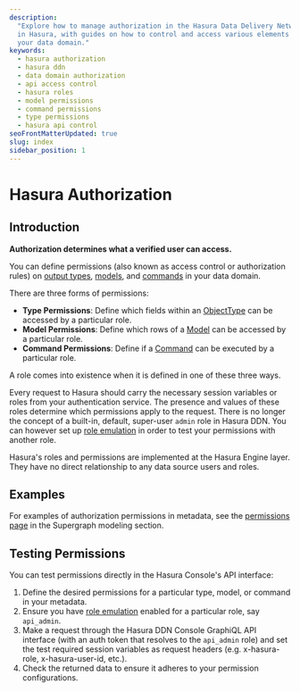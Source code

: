 ```yaml
---
description:
  "Explore how to manage authorization in the Hasura Data Delivery Network (DDN). Understand how to utilize permissions
  in Hasura, with guides on how to control and access various elements such as output types, models, and commands within
  your data domain."
keywords:
  - hasura authorization
  - hasura ddn
  - data domain authorization
  - api access control
  - hasura roles
  - model permissions
  - command permissions
  - type permissions
  - hasura api control
seoFrontMatterUpdated: true
slug: index
sidebar_position: 1
---
```


# Hasura Authorization

## Introduction

**Authorization determines what a verified user can access.**

You can define permissions (also known as access control or authorization rules) on
[output types](/supergraph-modeling/types.mdx), [models](/supergraph-modeling/models.mdx), and
[commands](/supergraph-modeling/commands.mdx) in your data domain.

There are three forms of permissions:

- **Type Permissions**: Define which fields within an [ObjectType](/supergraph-modeling/types.mdx) can
  be accessed by a particular role.
- **Model Permissions**: Define which rows of a [Model](/supergraph-modeling/models.mdx) can be accessed by a
  particular role.
- **Command Permissions**: Define if a [Command](/supergraph-modeling/commands.mdx) can be executed by a particular role.

A role comes into existence when it is defined in one of these three ways.

Every request to Hasura should carry the necessary session variables or roles from your authentication service. The
presence and values of these roles determine which permissions apply to the request. There is no longer the concept of a
built-in, default, super-user `admin` role in Hasura DDN. You can however set up
[role emulation](/auth/authentication/role-emulation.mdx) in order to test your permissions with another role.

Hasura's roles and permissions are implemented at the Hasura Engine layer. They have no direct relationship to any data
source users and roles.

## Examples

For examples of authorization permissions in metadata, see the [permissions page](/supergraph-modeling/permissions.mdx)
in the Supergraph modeling section.

## Testing Permissions

You can test permissions directly in the Hasura Console's API interface:

1. Define the desired permissions for a particular type, model, or command in your metadata.
2. Ensure you have [role emulation](/auth/authentication/role-emulation.mdx) enabled for a particular role,
   say `api_admin`.
3. Make a request through the Hasura DDN Console GraphiQL API interface (with an auth token that resolves to the
   `api_admin` role) and set the test required session variables as request headers (e.g. x-hasura-role,
   x-hasura-user-id, etc.).
4. Check the returned data to ensure it adheres to your permission configurations.
